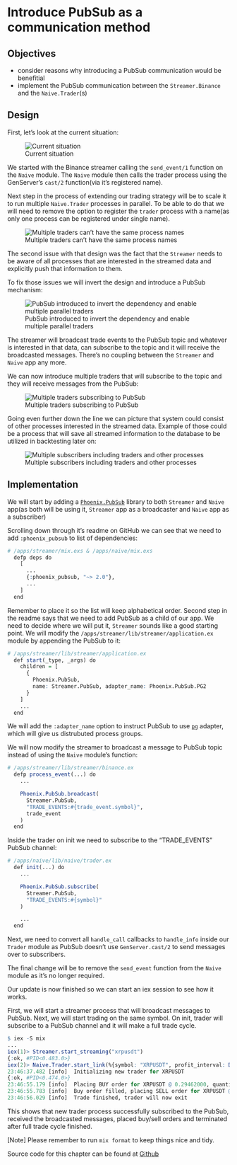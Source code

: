 # Introduce PubSub as a communication method

## Objectives

- consider reasons why introducing a PubSub communication would be benefitial
- implement the PubSub communication between the `Streamer.Binance` and the `Naive.Trader`(s)

## Design

First, let's look at the current situation:

![Current situation](images/chapter_03_01_current_situation.png)

We started with the Binance streamer calling the `send_event/1` function on the `Naive` module. The `Naive` module then calls the trader process using the GenServer's `cast/2` function(via it's registered name).

Next step in the process of extending our trading strategy will be to scale it to run multiple `Naive.Trader` processes in parallel. To be able to do that we will need to remove the option to register the `trader` process with a name(as only one process can be registered under single name).

![Multiple traders can't have the same process names](images/chapter_03_02_current_situation_failed.png)

The second issue with that design was the fact that the `Streamer` needs to be aware of all processes that are interested in the streamed data and explicitly push that information to them.

To fix those issues we will invert the design and introduce a PubSub mechanism:

![PubSub introduced to invert the dependency and enable multiple parallel traders](images/chapter_03_03_phoenix_pubsub.png)

The streamer will broadcast trade events to the PubSub topic and whatever is interested in that data, can subscribe to the topic and it will receive the broadcasted messages.
There's no coupling between the `Streamer` and `Naive` app any more.

We can now introduce multiple traders that will subscribe to the topic and
they will receive messages from the PubSub:

![Multiple traders subscribing to PubSub](images/chapter_03_04_naive_trader_group.png)

Going even further down the line we can picture that system could consist of other processes interested in the streamed data. Example of those could be a process that will save all streamed information to the database to be utilized in backtesting later on:

![Multiple subscribers including traders and other processes](images/chapter_03_05_other_services.png)

## Implementation

We will start by adding a [`Phoenix.PubSub`](https://github.com/phoenixframework/phoenix_pubsub) library to both `Streamer` and `Naive` app(as both will be using it, `Streamer` app as a broadcaster and `Naive` app as a subscriber)

Scrolling down through it's readme on GitHub we can see that we need to add `:phoenix_pubsub` to list of dependencies:

```r
# /apps/streamer/mix.exs & /apps/naive/mix.exs
  defp deps do
    [
      ...
      {:phoenix_pubsub, "~> 2.0"},
      ...
    ]
  end
```

Remember to place it so the list will keep alphabetical order. Second step in the readme says that we need to add PubSub as a child of our app. We need to decide where we will put it, `Streamer` sounds like a good starting point. We will modify the `/apps/streamer/lib/streamer/application.ex` module by appending the PubSub to it:

```r
# /apps/streamer/lib/streamer/application.ex
  def start(_type, _args) do
    children = [
      {
        Phoenix.PubSub,
        name: Streamer.PubSub, adapter_name: Phoenix.PubSub.PG2
      }
    ]
    ...
  end
```

We will add the `:adapter_name` option to instruct PubSub to use [`pg`](http://erlang.org/doc/man/pg.html) adapter, which will give us distrubuted process groups.

We will now modify the streamer to broadcast a message to PubSub topic instead of using the `Naive` module's function:

```r
# /apps/streamer/lib/streamer/binance.ex
  defp process_event(...) do
    ...

    Phoenix.PubSub.broadcast(
      Streamer.PubSub,
      "TRADE_EVENTS:#{trade_event.symbol}",
      trade_event
    )
  end
```

Inside the trader on init we need to subscribe to the "TRADE_EVENTS" PubSub channel:

```r
# /apps/naive/lib/naive/trader.ex
  def init(...) do
    ...

    Phoenix.PubSub.subscribe(
      Streamer.PubSub,
      "TRADE_EVENTS:#{symbol}"
    )

    ...
  end
```

Next, we need to convert all `handle_call` callbacks to `handle_info` inside our `Trader` module as PubSub doesn't use `GenServer.cast/2` to send messages over to subscribers.

The final change will be to remove the `send_event` function from the `Naive`
module as it's no longer required.

Our update is now finished so we can start an iex session to see how it works.

First, we will start a streamer process that will broadcast messages
to PubSub. Next, we will start trading on the same symbol. On init, trader will subscribe to a PubSub channel and it will make a full trade cycle.

```r
$ iex -S mix
...
iex(1)> Streamer.start_streaming("xrpusdt")
{:ok, #PID<0.483.0>}
iex(2)> Naive.Trader.start_link(%{symbol: "XRPUSDT", profit_interval: Decimal.new("-0.01")}) 
23:46:37.482 [info]  Initializing new trader for XRPUSDT
{:ok, #PID<0.474.0>}
23:46:55.179 [info]  Placing BUY order for XRPUSDT @ 0.29462000, quantity: 100
23:46:55.783 [info]  Buy order filled, placing SELL order for XRPUSDT @ 0.29225), quantity: 100.00000000
23:46:56.029 [info]  Trade finished, trader will now exit
```

This shows that new trader process successfully subscribed to the PubSub, received the broadcasted messages, placed buy/sell orders and terminated after full trade cycle finished.

[Note] Please remember to run `mix format` to keep things nice and tidy.

Source code for this chapter can be found at [Github](https://github.com/frathon/create-a-cryptocurrency-trading-bot-in-elixir-source-code/tree/chapter_03)
